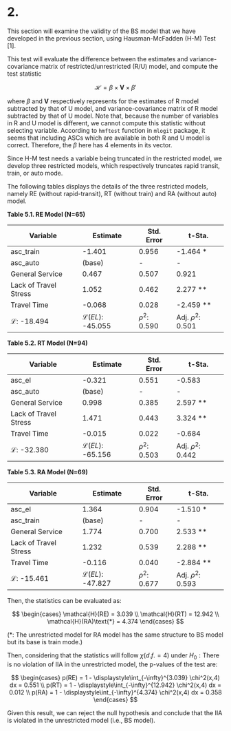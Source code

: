 # 2.

This section will examine the validity of the BS model that we have developed in the previous section, using Hausman-McFadden (H-M) Test [1].

This test will evaluate the difference between the estimates and variance-covariance matrix of restricted/unrestricted (R/U) model, and compute the test statistic

$$
\mathcal{H} = \beta \times \boldsymbol{V} \times \beta'
$$

where $\beta$ and $\boldsymbol{V}$ respectively represents for the estimates of R model subtracted by that of U model, and variance-covariance matrix of R model subtracted by that of U model. Note that, because the number of variables in R and U model is different, we cannot compute this statistic without selecting variable. According to `hmftest` function in `mlogit` package, it seems that including ASCs which are available in both R and U model is correct. Therefore, the $\beta$ here has 4 elements in its vector.

Since H-M test needs a variable being truncated in the restricted model, we develop three restricted models, which respectively truncates rapid transit, train, or auto mode.

The following tables displays the details of the three restricted models, namely RE (without rapid-transit), RT (without train) and RA (without auto) model.

**Table 5.1. RE Model (N=65)**

| Variable               | Estimate                   | Std. Error      | t-Sta.               |
| ---------------------- | -------------------------- | --------------- | -------------------- |
| asc_train              | -1.401                     | 0.956           | -1.464 \*            |
| asc_auto               | (base)                     | -               | -                    |
| General Service        | 0.467                      | 0.507           | 0.921                |
| Lack of Travel Stress  | 1.052                      | 0.462           | 2.277 \*\*           |
| Travel Time            | -0.068                     | 0.028           | -2.459 \*\*          |
| $\mathcal{L}$: -18.494 | $\mathcal{L}(EL)$: -45.055 | $\rho^2$: 0.590 | Adj. $\rho^2$: 0.501 |

**Table 5.2. RT Model (N=94)**

| Variable               | Estimate                   | Std. Error      | t-Sta.               |
| ---------------------- | -------------------------- | --------------- | -------------------- |
| asc_el                 | -0.321                     | 0.551           | -0.583               |
| asc_auto               | (base)                     | -               | -                    |
| General Service        | 0.998                      | 0.385           | 2.597 \*\*           |
| Lack of Travel Stress  | 1.471                      | 0.443           | 3.324 \*\*           |
| Travel Time            | -0.015                     | 0.022           | -0.684               |
| $\mathcal{L}$: -32.380 | $\mathcal{L}(EL)$: -65.156 | $\rho^2$: 0.503 | Adj. $\rho^2$: 0.442 |

**Table 5.3. RA Model (N=69)**

| Variable               | Estimate                   | Std. Error      | t-Sta.               |
| ---------------------- | -------------------------- | --------------- | -------------------- |
| asc_el                 | 1.364                      | 0.904           | -1.510 \*            |
| asc_train              | (base)                     | -               | -                    |
| General Service        | 1.774                      | 0.700           | 2.533 \*\*           |
| Lack of Travel Stress  | 1.232                      | 0.539           | 2.288 \*\*           |
| Travel Time            | -0.116                     | 0.040           | -2.884 \*\*          |
| $\mathcal{L}$: -15.461 | $\mathcal{L}(EL)$: -47.827 | $\rho^2$: 0.677 | Adj. $\rho^2$: 0.593 |

Then, the statistics can be evaluated as:

$$
\begin{cases}
  \mathcal{H}(RE) = 3.039 \\
  \mathcal{H}(RT) = 12.942 \\
  \mathcal{H}(RA)\text{*} = 4.374
\end{cases}
$$

(\*: The unrestricted model for RA model has the same structure to BS model but its base is train mode.)

Then, considering that the statistics will follow $\chi(d.f.=4)$ under $H_0: \text{There is no violation of IIA in the unrestricted model}$, the p-values of the test are:

$$
\begin{cases}
  p(RE) = 1 - \displaystyle\int_{-\infty}^{3.039} \chi^2(x,4) dx = 0.551 \\
  p(RT) = 1 - \displaystyle\int_{-\infty}^{12.942} \chi^2(x,4) dx = 0.012 \\
  p(RA) = 1 - \displaystyle\int_{-\infty}^{4.374} \chi^2(x,4) dx = 0.358
\end{cases}
$$

Given this result, we can reject the null hypothesis and conclude that the IIA is violated in the unrestricted model (i.e., BS model).
